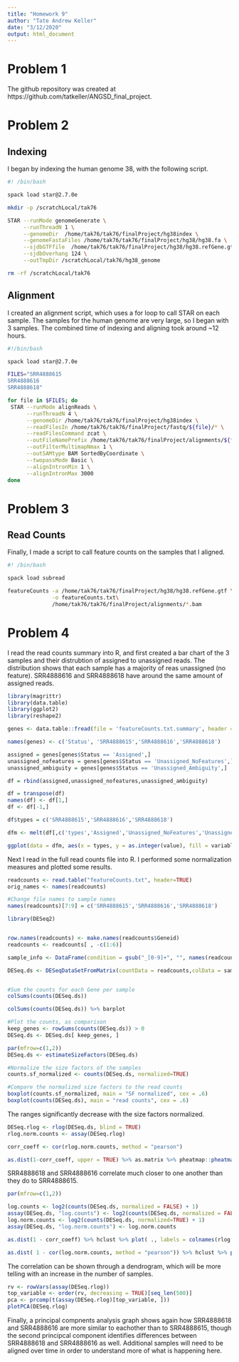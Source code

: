 ```yaml
---
title: "Homework 9"
author: "Tate Andrew Keller"
date: "3/12/2020"
output: html_document
---
```


# Problem 1

The github repository was created at https://github.com/tatkeller/ANGSD_final_project.

# Problem 2

## Indexing

I began by indexing the human genome 38, with the following script.

```bash
#! /bin/bash

spack load star@2.7.0e

mkdir -p /scratchLocal/tak76

STAR --runMode genomeGenerate \
     --runThreadN 1 \
     --genomeDir  /home/tak76/tak76/finalProject/hg38index \
     --genomeFastaFiles /home/tak76/tak76/finalProject/hg38/hg38.fa \
     --sjdbGTFfile  /home/tak76/tak76/finalProject/hg38/hg38.refGene.gtf \
     --sjdbOverhang 124 \
     --outTmpDir /scratchLocal/tak76/hg38_genome

rm -rf /scratchLocal/tak76

```

## Alignment

I created an alignment script, which uses a for loop to call STAR on each sample. The samples for the human genome are very large, so I began with 3 samples. The combined time of indexing and aligning took around ~12 hours.

```bash
#!/bin/bash

spack load star@2.7.0e

FILES="SRR4888615
SRR4888616
SRR4888618"

for file in $FILES; do
 STAR --runMode alignReads \
      --runThreadN 4 \
      --genomeDir /home/tak76/tak76/finalProject/hg38index \
      --readFilesIn /home/tak76/tak76/finalProject/fastq/${file}/* \
      --readFilesCommand zcat \
      --outFileNamePrefix /home/tak76/tak76/finalProject/alignments/${file}. \
      --outFilterMultimapNmax 1 \
      --outSAMtype BAM SortedByCoordinate \
      --twopassMode Basic \
      --alignIntronMin 1 \
      --alignIntronMax 3000
done
```

# Problem 3

## Read Counts

Finally, I made a script to call feature counts on the samples that I aligned. 
```bash
#! /bin/bash

spack load subread

featureCounts -a /home/tak76/tak76/finalProject/hg38/hg38.refGene.gtf \
              -o featureCounts.txt\
              /home/tak76/tak76/finalProject/alignments/*.bam
```

# Problem 4

I read the read counts summary into R, and first created a bar chart of the 3 samples and their distrubtion of assigned to unassigned reads. The distribution shows that each sample has a majority of reas unassigned (no feature). SRR4888616 and SRR4888618 have around the same amount of assigned reads.

```r

library(magrittr)
library(data.table)
library(ggplot2)
library(reshape2)

genes <- data.table::fread(file = 'featureCounts.txt.summary', header = TRUE)%>% as.data.frame

names(genes) <- c('Status', 'SRR4888615','SRR4888616','SRR4888618')

assigned = genes[genes$Status == 'Assigned',]
unassigned_nofeatures = genes[genes$Status == 'Unassigned_NoFeatures',]
unassigned_ambiguity = genes[genes$Status == 'Unassigned_Ambiguity',]

df = rbind(assigned,unassigned_nofeatures,unassigned_ambiguity)

df = transpose(df)
names(df) <- df[1,]
df <- df[-1,]

df$types = c('SRR4888615','SRR4888616','SRR4888618')

dfm <- melt(df[,c('types','Assigned','Unassigned_NoFeatures','Unassigned_Ambiguity')],id.vars = 1)

ggplot(data = dfm, aes(x = types, y = as.integer(value), fill = variable)) + geom_bar(stat='identity', position='dodge')
```

Next I read in the full read counts file into R. I performed some normalization measures and plotted some results. 

```r

readcounts <- read.table("featureCounts.txt", header=TRUE)
orig_names <- names(readcounts)

#Change file names to sample names
names(readcounts)[7:9] = c('SRR4888615','SRR4888616','SRR4888618')

library(DESeq2)


row.names(readcounts) <- make.names(readcounts$Geneid)
readcounts <- readcounts[ , -c(1:6)]

sample_info <- DataFrame(condition = gsub("_[0-9]+", "", names(readcounts)),row.names = names(readcounts) )

DESeq.ds <- DESeqDataSetFromMatrix(countData = readcounts,colData = sample_info,design = ~ condition)


#Sum the counts for each Gene per sample
colSums(counts(DESeq.ds))

colSums(counts(DESeq.ds)) %>% barplot

#Plot the counts, as comparison 
keep_genes <- rowSums(counts(DESeq.ds)) > 0
DESeq.ds <- DESeq.ds[ keep_genes, ]
```

```r
par(mfrow=c(1,2))
DESeq.ds <- estimateSizeFactors(DESeq.ds)

#Normalize the size factors of the samples
counts.sf_normalized <- counts(DESeq.ds, normalized=TRUE)

#Compare the normalized size factors to the read counts
boxplot(counts.sf_normalized, main = "SF normalized", cex = .6)
boxplot(counts(DESeq.ds), main = "read counts", cex = .6)
```

The ranges significantly decrease with the size factors normalized.

```r

DESeq.rlog <- rlog(DESeq.ds, blind = TRUE)
rlog.norm.counts <- assay(DESeq.rlog)

corr_coeff <- cor(rlog.norm.counts, method = "pearson")

as.dist(1-corr_coeff, upper = TRUE) %>% as.matrix %>% pheatmap::pheatmap(., main = "Pearson correlation")

```

SRR4888618 and SRR4888616 correlate much closer to one another than they do to SRR4888615.

```r
par(mfrow=c(1,2))

log.counts <- log2(counts(DESeq.ds, normalized = FALSE) + 1)
assay(DESeq.ds, "log.counts") <- log2(counts(DESeq.ds, normalized = FALSE) + 1)
log.norm.counts <- log2(counts(DESeq.ds, normalized=TRUE) + 1)
assay(DESeq.ds, "log.norm.counts") <- log.norm.counts

as.dist(1 - corr_coeff) %>% hclust %>% plot( ., labels = colnames(rlog.norm.counts), main = "rlog transformed read counts")

as.dist( 1 - cor(log.norm.counts, method = "pearson")) %>% hclust %>% plot( ., labels = colnames(log.norm.counts), main = "no rlog")

```

The correlation can be shown through a dendrogram, which will be more telling with an increase in the number of samples.

```r

rv <- rowVars(assay(DESeq.rlog))
top_variable <- order(rv, decreasing = TRUE)[seq_len(500)]
pca <- prcomp(t(assay(DESeq.rlog)[top_variable, ]))
plotPCA(DESeq.rlog)
```


Finally, a principal compnents analysis graph shows again how SRR4888618 and SRR4888616 are more similar to eachother than to SRR4888615, though the second principcal component identifies differences between SRR4888618 and SRR4888616 as well. Additional samples will need to be aligned over time in order to understand more of what is happening here.
